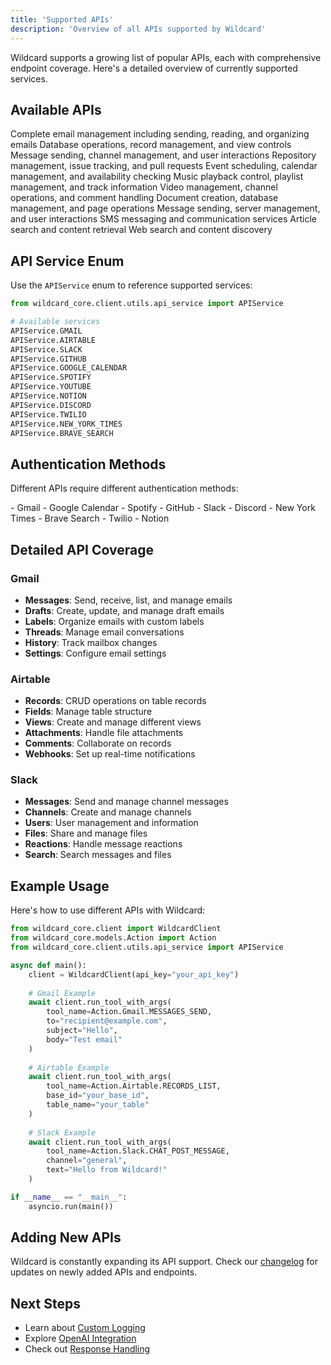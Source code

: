 ```yaml
---
title: 'Supported APIs'
description: 'Overview of all APIs supported by Wildcard'
---
```


Wildcard supports a growing list of popular APIs, each with comprehensive endpoint coverage. Here's a detailed overview of currently supported services.

## Available APIs

<CardGroup cols={2}>
  <Card title="Gmail" icon="envelope">
    Complete email management including sending, reading, and organizing emails
  </Card>
  <Card title="Airtable" icon="table">
    Database operations, record management, and view controls
  </Card>
  <Card title="Slack" icon="slack">
    Message sending, channel management, and user interactions
  </Card>
  <Card title="GitHub" icon="github">
    Repository management, issue tracking, and pull requests
  </Card>
  <Card title="Google Calendar" icon="calendar">
    Event scheduling, calendar management, and availability checking
  </Card>
  <Card title="Spotify" icon="spotify">
    Music playback control, playlist management, and track information
  </Card>
  <Card title="YouTube" icon="youtube">
    Video management, channel operations, and comment handling
  </Card>
  <Card title="Notion" icon="n">
    Document creation, database management, and page operations
  </Card>
  <Card title="Discord" icon="discord">
    Message sending, server management, and user interactions
  </Card>
  <Card title="Twilio" icon="message">
    SMS messaging and communication services
  </Card>
  <Card title="New York Times" icon="newspaper">
    Article search and content retrieval
  </Card>
  <Card title="Brave Search" icon="search">
    Web search and content discovery
  </Card>
</CardGroup>

## API Service Enum

Use the `APIService` enum to reference supported services:

```python
from wildcard_core.client.utils.api_service import APIService

# Available services
APIService.GMAIL
APIService.AIRTABLE
APIService.SLACK
APIService.GITHUB
APIService.GOOGLE_CALENDAR
APIService.SPOTIFY
APIService.YOUTUBE
APIService.NOTION
APIService.DISCORD
APIService.TWILIO
APIService.NEW_YORK_TIMES
APIService.BRAVE_SEARCH
```

## Authentication Methods

Different APIs require different authentication methods:

<AccordionGroup>
  <Accordion title="OAuth2 APIs">
    - Gmail
    - Google Calendar
    - Spotify
    - GitHub
    - Slack
    - Discord
  </Accordion>
  <Accordion title="API Key APIs">
    - New York Times
    - Brave Search
    - Twilio
  </Accordion>
  <Accordion title="Bearer Token APIs">
    - Notion
  </Accordion>
</AccordionGroup>

## Detailed API Coverage

### Gmail
- **Messages**: Send, receive, list, and manage emails
- **Drafts**: Create, update, and manage draft emails
- **Labels**: Organize emails with custom labels
- **Threads**: Manage email conversations
- **History**: Track mailbox changes
- **Settings**: Configure email settings

### Airtable
- **Records**: CRUD operations on table records
- **Fields**: Manage table structure
- **Views**: Create and manage different views
- **Attachments**: Handle file attachments
- **Comments**: Collaborate on records
- **Webhooks**: Set up real-time notifications

### Slack
- **Messages**: Send and manage channel messages
- **Channels**: Create and manage channels
- **Users**: User management and information
- **Files**: Share and manage files
- **Reactions**: Handle message reactions
- **Search**: Search messages and files

## Example Usage

Here's how to use different APIs with Wildcard:

```python
from wildcard_core.client import WildcardClient
from wildcard_core.models.Action import Action
from wildcard_core.client.utils.api_service import APIService

async def main():
    client = WildcardClient(api_key="your_api_key")
    
    # Gmail Example
    await client.run_tool_with_args(
        tool_name=Action.Gmail.MESSAGES_SEND,
        to="recipient@example.com",
        subject="Hello",
        body="Test email"
    )
    
    # Airtable Example
    await client.run_tool_with_args(
        tool_name=Action.Airtable.RECORDS_LIST,
        base_id="your_base_id",
        table_name="your_table"
    )
    
    # Slack Example
    await client.run_tool_with_args(
        tool_name=Action.Slack.CHAT_POST_MESSAGE,
        channel="general",
        text="Hello from Wildcard!"
    )

if __name__ == "__main__":
    asyncio.run(main())
```

## Adding New APIs

Wildcard is constantly expanding its API support. Check our [changelog](https://changelog.wildcard.com) for updates on newly added APIs and endpoints.

## Next Steps

- Learn about [Custom Logging](/core/custom-logging)
- Explore [OpenAI Integration](/openai/overview)
- Check out [Response Handling](/core/processed-response) 